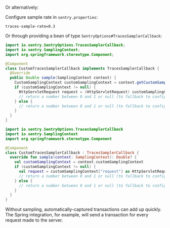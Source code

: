 Or alternatively:

Configure sample rate in `sentry.properties`:

```properties
traces-sample-rate=0.3
```

Or through providing a bean of type `SentryOptions#TracesSamplerCallback`:

```java
import io.sentry.SentryOptions.TracesSamplerCallback;
import io.sentry.SamplingContext;
import org.springframework.stereotype.Component;

@Component
class CustomTracesSamplerCallback implements TracesSamplerCallback {
  @Override
  public Double sample(SamplingContext context) {
    CustomSamplingContext customSamplingContext = context.getCustomSamplingContext();
    if (customSamplingContext != null) {
      HttpServletRequest request = (HttpServletRequest) customSamplingContext.get("request");
      // return a number between 0 and 1 or null (to fallback to configured value)
    } else {
      // return a number between 0 and 1 or null (to fallback to configured value)
    }
  }
}
```

```kotlin
import io.sentry.SentryOptions.TracesSamplerCallback
import io.sentry.SamplingContext
import org.springframework.stereotype.Component

@Component
class CustomTracesSamplerCallback : TracesSamplerCallback {
  override fun sample(context: SamplingContext): Double? {
    val customSamplingContext = context.customSamplingContext
    if (customSamplingContext != null) {
      val request = customSamplingContext["request"] as HttpServletRequest
      // return a number between 0 and 1 or null (to fallback to configured value)
    } else {
      // return a number between 0 and 1 or null (to fallback to configured value)
    }
  }
}
```

Without sampling, automatically-captured transactions can add up quickly. The Spring integration, for example, will send a transaction for every request made to the server.
